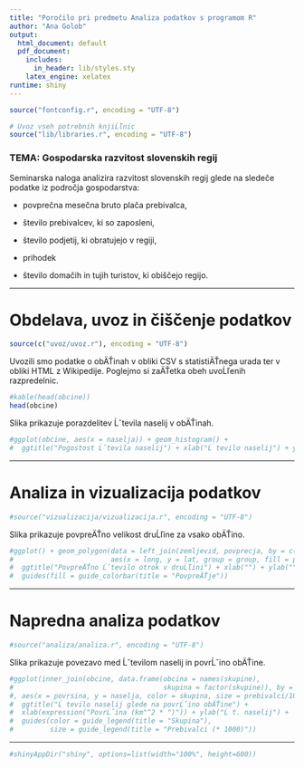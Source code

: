 ```yaml
---
title: "Poročilo pri predmetu Analiza podatkov s programom R"
author: "Ana Golob"
output:
  html_document: default
  pdf_document:
    includes:
      in_header: lib/styles.sty
    latex_engine: xelatex
runtime: shiny
---
```


```r
source("fontconfig.r", encoding = "UTF-8")

# Uvoz vseh potrebnih knjiĹľnic
source("lib/libraries.r", encoding = "UTF-8")
```

### TEMA: Gospodarska razvitost slovenskih regij

Seminarska naloga analizira razvitost slovenskih regij glede na sledeče podatke iz področja gospodarstva:

* povprečna mesečna bruto plača prebivalca,

* število prebivalcev, ki so zaposleni,

* število podjetij, ki obratujejo v regiji,

* prihodek

* število domačih in tujih turistov, ki obiščejo regijo.

***

# Obdelava, uvoz in čiščenje podatkov

```r
source(c("uvoz/uvoz.r"), encoding = "UTF-8")
```

Uvozili smo podatke o obÄŤinah v obliki CSV s statistiÄŤnega urada ter v obliki HTML
z Wikipedije. Poglejmo si zaÄŤetka obeh uvoĹľenih razpredelnic.

```r
#kable(head(obcine))
head(obcine)
```

Slika \ref{fig:histogram} prikazuje porazdelitev Ĺˇtevila naselij v obÄŤinah.

```r
#ggplot(obcine, aes(x = naselja)) + geom_histogram() +
#  ggtitle("Pogostost Ĺˇtevila naselij") + xlab("Ĺ tevilo naselij") + ylab("Ĺ tevilo obÄŤin")
```

***

# Analiza in vizualizacija podatkov

```r
#source("vizualizacija/vizualizacija.r", encoding = "UTF-8")
```

Slika \ref{fig:zemljevid} prikazuje povpreÄŤno velikost druĹľine za vsako obÄŤino.

```r
#ggplot() + geom_polygon(data = left_join(zemljevid, povprecja, by = c("OB_UIME" = "obcina")),
#                        aes(x = long, y = lat, group = group, fill = povprecje)) +
#  ggtitle("PovpreÄŤno Ĺˇtevilo otrok v druĹľini") + xlab("") + ylab("") +
#  guides(fill = guide_colorbar(title = "PovpreÄŤje"))
```

***

# Napredna analiza podatkov

```r
#source("analiza/analiza.r", encoding = "UTF-8")
```

Slika \ref{fig:graf} prikazuje povezavo med Ĺˇtevilom naselij in povrĹˇino obÄŤine.

```r
#ggplot(inner_join(obcine, data.frame(obcina = names(skupine),
#                                     skupina = factor(skupine)), by = "obcina")
#, aes(x = povrsina, y = naselja, color = skupina, size = prebivalci/1000)) + geom_point() +
#  ggtitle("Ĺ tevilo naselij glede na povrĹˇino obÄŤine") +
#  xlab(expression("PovrĹˇina (km"^2 * ")")) + ylab("Ĺ t. naselij") +
#  guides(color = guide_legend(title = "Skupina"),
#         size = guide_legend(title = "Prebivalci (* 1000)"))
```

***

```r
#shinyAppDir("shiny", options=list(width="100%", height=600))
```
